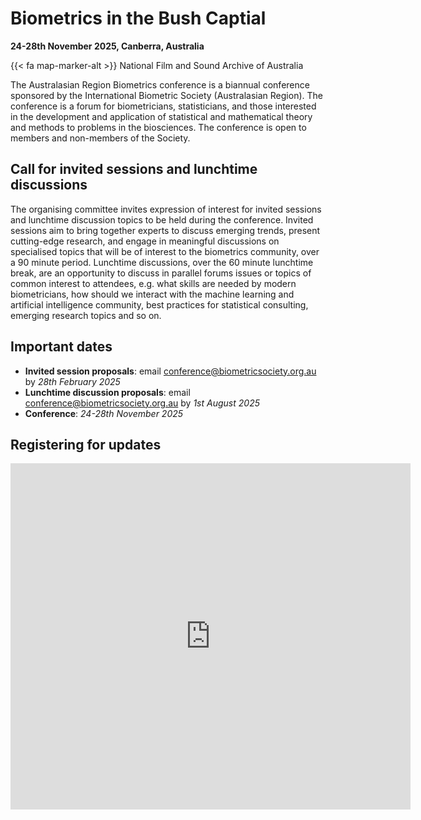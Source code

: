 # Biometrics in the Bush Captial

**24-28th November 2025, Canberra, Australia**

{{< fa map-marker-alt >}} National Film and Sound Archive of Australia


The Australasian Region Biometrics conference is a biannual conference sponsored by the International Biometric Society (Australasian Region). The conference is a forum for biometricians, statisticians, and those interested in the development and application of statistical and mathematical theory and methods to problems in the biosciences. The conference is open to members and non-members of the Society.

## <i class="fas fa-volume-up"></i> Call for invited sessions and lunchtime discussions 

The organising committee invites expression of interest for invited sessions and lunchtime discussion topics to be held during the conference. Invited sessions aim to bring together experts to discuss emerging trends, present cutting-edge research, and engage in meaningful discussions on specialised topics that will be of interest to the biometrics community, over a 90 minute period. Lunchtime discussions, over the 60 minute lunchtime break, are an opportunity to discuss in parallel forums issues or topics of common interest to attendees, e.g. what skills are needed by modern biometricians, how should we interact with the machine learning and artificial intelligence community, best practices for statistical consulting, emerging research topics and so on.

## Important dates


- **Invited session proposals**: email <conference@biometricsociety.org.au> by _28th February 2025_
- **Lunchtime discussion proposals**: email <conference@biometricsociety.org.au> by _1st August 2025_
- **Conference**: _24-28th November 2025_

## Registering for updates


<iframe src="https://docs.google.com/forms/d/e/1FAIpQLSfF71SnebOSsjxp1ZesWx5qVIORJI5zfdvg0Lu-DJVRKY8F8Q/viewform?embedded=true" width="640" height="554" frameborder="0" marginheight="0" marginwidth="0">Loading…</iframe>



